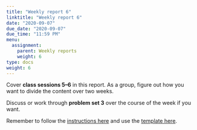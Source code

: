 ```yaml
---
title: "Weekly report 6"
linktitle: "Weekly report 6"
date: "2020-09-07"
due_date: "2020-09-07"
due_time: "11:59 PM"
menu:
  assignment:
    parent: Weekly reports
    weight: 6
type: docs
weight: 6
---
```


Cover **class sessions 5–6** in this report. As a group, figure out how you want to divide the content over two weeks.

Discuss or work through **problem set 3** over the course of the week if you want.

Remember to follow the [instructions here](/assignment/#weekly-reports-1) and use the [template here](/assignment/weekly-reports/).
